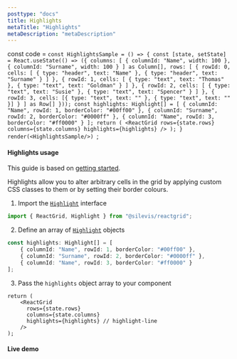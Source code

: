 ```yaml
---
posttype: "docs"
title: Highlights
metaTitle: "Highlights"
metaDescription: "metaDescription"
---
```

const code = `const HighlightsSample = () => {
    const [state, setState] = React.useState(() => ({
        columns: [
            { columnId: "Name", width: 100 },
            { columnId: "Surname", width: 100 }
        ] as Column[],
        rows: [
            {
                rowId: 0,
                cells: [
                    { type: "header", text: "Name" },
                    { type: "header", text: "Surname" }
                ]
            },
            {
                rowId: 1,
                cells: [
                    { type: "text", text: "Thomas" },
                    { type: "text", text: "Goldman" }
                ]
            },
            {
                rowId: 2,
                cells: [
                    { type: "text", text: "Susie" },
                    { type: "text", text: "Spencer" }
                ]
            },
            {
                rowId: 3,
                cells: [{ type: "text", text: "" }, { type: "text", text: "" }]
            }
        ] as Row[]
    }));
    const highlights: Highlight[] = [
        { columnId: "Name", rowId: 1, borderColor: "#00ff00" },
        { columnId: "Surname", rowId: 2, borderColor: "#0000ff" },
        { columnId: "Name", rowId: 3, borderColor: "#ff0000" }
    ];
    return (
        <ReactGrid
            rows={state.rows}
            columns={state.columns}
            highlights={highlights}
        />
    );
}
render(<HighlightsSample/>)
`;

#### Highlights usage

This guide is based on [getting started](/docs/3.0/1-getting-started/).

Highlights allow you to alter arbitrary cells in the grid
by applying custom CSS classes to them or by setting their border colours.

1. Import the [`Highlight`](/docs/3.0/7-api/0-interfaces/9-highlight/) interface

```ts
import { ReactGrid, Highlight } from "@silevis/reactgrid";
```

2. Define an array of [`Highlight`](/docs/3.0/7-api/0-interfaces/9-highlight/) objects

```ts
const highlights: Highlight[] = [
    { columnId: "Name", rowId: 1, borderColor: "#00ff00" },
    { columnId: "Surname", rowId: 2, borderColor: "#0000ff" },
    { columnId: "Name", rowId: 3, borderColor: "#ff0000" }
];
```

3. Pass the `highlights` object array to your component

```tsx
return (
    <ReactGrid
      rows={state.rows}
      columns={state.columns}
      highlights={highlights} // highlight-line
    />
);
```

#### Live demo

<LiveCode 
  code={code}
  title='Advanced menu context handling live demo'
  noInline={true}
/> 
